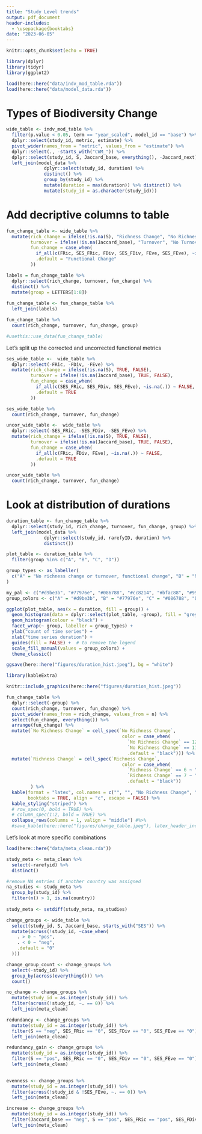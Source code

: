 ```yaml
---
title: "Study Level trends"
output: pdf_document
header-includes:
  - \usepackage{booktabs}
date: "2023-06-05"
---
```


```r
knitr::opts_chunk$set(echo = TRUE)
```

```r
library(dplyr)
library(tidyr)
library(ggplot2)
```

```r
load(here::here("data/indv_mod_table.rda"))
load(here::here("data/model_data.rda"))
```

# Types of Biodiversity Change

```r
wide_table <- indv_mod_table %>% 
  filter(p.value < 0.05, term == "year_scaled", model_id == "base") %>% 
  dplyr::select(study_id, metric, estimate) %>% 
  pivot_wider(names_from = "metric", values_from = "estimate") %>% 
  dplyr::select(., -starts_with("CWM_")) %>% 
  dplyr::select(study_id, S, Jaccard_base, everything(), -Jaccard_next) %>%
  left_join(model_data %>% 
              dplyr::select(study_id, duration) %>%
              distinct() %>%
              group_by(study_id) %>% 
              mutate(duration = max(duration)) %>% distinct() %>% 
              mutate(study_id = as.character(study_id))) 
```
# Add decriptive columns to table 
```r
fun_change_table <- wide_table %>%
  mutate(rich_change = ifelse(!is.na(S), "Richness Change", "No Richness Change"),
         turnover = ifelse(!is.na(Jaccard_base), "Turnover", "No Turnover"),
         fun_change = case_when(
           if_all(c(FRic, SES_FRic, FDiv, SES_FDiv, FEve, SES_FEve), ~is.na(.)) ~ "No Functional Change",
           .default = "Functional Change"
         ))

labels = fun_change_table %>%
  dplyr::select(rich_change, turnover, fun_change) %>%
  distinct() %>%
  mutate(group = LETTERS[1:8])
  
fun_change_table <- fun_change_table %>%
  left_join(labels)

fun_change_table %>% 
  count(rich_change, turnover, fun_change, group) 

#usethis::use_data(fun_change_table)
```

Let's split up the corrected and uncorrected functional metrics
```r
ses_wide_table <-  wide_table %>%
  dplyr::select(-FRic, -FDiv, -FEve) %>%
  mutate(rich_change = ifelse(!is.na(S), TRUE, FALSE),
         turnover = ifelse(!is.na(Jaccard_base), TRUE, FALSE),
         fun_change = case_when(
           if_all(c(SES_FRic, SES_FDiv, SES_FEve), ~is.na(.)) ~ FALSE,
           .default = TRUE
         ))

ses_wide_table %>% 
  count(rich_change, turnover, fun_change) 
```

```r
uncor_wide_table <-  wide_table %>%
  dplyr::select(-SES_FRic, -SES_FDiv, -SES_FEve) %>%
  mutate(rich_change = ifelse(!is.na(S), TRUE, FALSE),
         turnover = ifelse(!is.na(Jaccard_base), TRUE, FALSE),
         fun_change = case_when(
           if_all(c(FRic, FDiv, FEve), ~is.na(.)) ~ FALSE,
           .default = TRUE
         ))

uncor_wide_table %>% 
  count(rich_change, turnover, fun_change) 
```

# Look at distribution of durations
```r
duration_table <- fun_change_table %>%
  dplyr::select(study_id, rich_change, turnover, fun_change, group) %>%
  left_join(model_data %>% 
              dplyr::select(study_id, rarefyID, duration) %>% 
              distinct())

```

```r
plot_table <- duration_table %>%
  filter(group %in% c("A", "B", "C", "D"))

group_types <- as_labeller(
  c("A" = "No richness change or turnover, functional change", "B" = "No turnover, richness and functional change", "C" = "No change", "D" = "Turnover, richness and functional change")
)

my_pal <- c("#d9be3b", "#77976e", "#086788", "#cc8214", "#bfac88", "#99adbf")
group_colors <- c("A" = "#d9be3b", "B" = "#77976e", "C" = "#086788", "D" = "#cc8214")

ggplot(plot_table, aes(x = duration, fill = group)) +
  geom_histogram(data = dplyr::select(plot_table, -group), fill = "grey", alpha = .5) +
  geom_histogram(colour = "black") +
  facet_wrap(~ group, labeller = group_types) +
  ylab("count of time series") +
  xlab("time series duration") +
  guides(fill = FALSE) +  # to remove the legend
  scale_fill_manual(values = group_colors) +
  theme_classic() 

ggsave(here::here("figures/duration_hist.jpeg"), bg = "white")
```

```r
library(kableExtra)

knitr::include_graphics(here::here("figures/duration_hist.jpeg"))

fun_change_table %>% 
  dplyr::select(-group) %>%
  count(rich_change, turnover, fun_change) %>%
  pivot_wider(names_from = rich_change, values_from = n) %>%
  select(fun_change, everything()) %>%
  arrange(fun_change) %>%
  mutate(`No Richness Change` = cell_spec(`No Richness Change`,
                                           color = case_when(
                                             `No Richness Change` == 12 ~ "#d9be3b",
                                             `No Richness Change` == 11 ~ "#086788",
                                             .default = "black"))) %>%
  mutate(`Richness Change` = cell_spec(`Richness Change`,
                                           color = case_when(
                                             `Richness Change` == 6 ~ "#77976e",
                                             `Richness Change` == 7 ~ "#cc8214",
                                             .default = "black"))
         ) %>%
  kable(format = "latex", col.names = c("", "", "No Richness Change", "Richness Change"), 
        booktabs = TRUE, align = "c", escape = FALSE) %>%
  kable_styling("striped") %>%
  # row_spec(0, bold = TRUE) %>%
  # column_spec(1:2, bold = TRUE) %>%
  collapse_rows(columns = 1, valign = "middle") #%>%
  #save_kable(here::here("figures/change_table.jpeg"), latex_header_includes = c("\\\\usepackage{booktabs}"), keep_tex = TRUE)


```

Let's look at more specific combinations
```r
load(here::here("data/meta_clean.rda"))

study_meta <- meta_clean %>% 
  select(-rarefyid) %>%
  distinct()

#remove NA entries if another country was assigned
na_studies <- study_meta %>% 
  group_by(study_id) %>% 
  filter(n() > 1, is.na(country)) 
           
study_meta <- setdiff(study_meta, na_studies)

change_groups <- wide_table %>% 
  select(study_id, S, Jaccard_base, starts_with("SES")) %>%
  mutate(across(!study_id, ~case_when(
    . > 0 ~ "pos",
    . < 0 ~ "neg",
    .default = "0"
  ))) 

change_group_count <- change_groups %>%
  select(-study_id) %>%
  group_by(across(everything())) %>%
  count() 

no_change <- change_groups %>% 
  mutate(study_id = as.integer(study_id)) %>%
  filter(across(!study_id, ~. == 0)) %>%
  left_join(meta_clean)

redundancy <- change_groups %>% 
  mutate(study_id = as.integer(study_id)) %>%
  filter(S == "neg", SES_FRic == "0", SES_FDiv == "0", SES_FEve == "0") %>%
  left_join(meta_clean)

redundancy_gain <- change_groups %>% 
  mutate(study_id = as.integer(study_id)) %>%
  filter(S == "pos", SES_FRic == "0", SES_FDiv == "0", SES_FEve == "0") %>%
  left_join(meta_clean)

  
evenness <- change_groups %>% 
  mutate(study_id = as.integer(study_id)) %>%
  filter(across(!study_id & !SES_FEve, ~. == 0)) %>%
  left_join(meta_clean)

increase <- change_groups %>% 
  mutate(study_id = as.integer(study_id)) %>%
  filter(Jaccard_base == "neg", S == "pos", SES_FRic == "pos", SES_FDiv == "0", SES_FEve == "0") %>%
  left_join(meta_clean)
```

